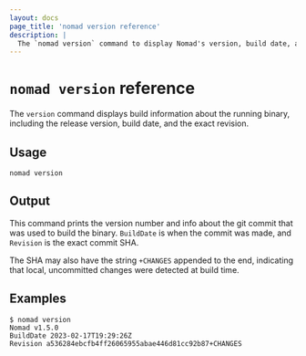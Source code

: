 ```yaml
---
layout: docs
page_title: 'nomad version reference'
description: |
  The `nomad version` command to display Nomad's version, build date, and revision.
---
```


# `nomad version` reference

The `version` command displays build information about the running binary,
including the release version, build date, and the exact revision.

## Usage

```plaintext
nomad version
```

## Output

This command prints the version number and info about the git commit that was
used to build the binary. `BuildDate` is when the commit was made,
and `Revision` is the exact commit SHA.

The SHA may also have the string `+CHANGES` appended to the end,
indicating that local, uncommitted changes were detected at build time.

## Examples

```shell-session
$ nomad version
Nomad v1.5.0
BuildDate 2023-02-17T19:29:26Z
Revision a536284ebcfb4ff26065955abae446d81cc92b87+CHANGES
```
